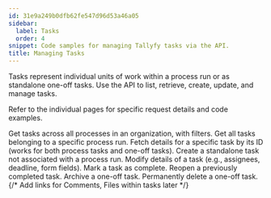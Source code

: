 ```yaml
---
id: 31e9a249b0dfb62fe547d96d53a46a05
sidebar:
  label: Tasks
  order: 4
snippet: Code samples for managing Tallyfy tasks via the API.
title: Managing Tasks
---
```


Tasks represent individual units of work within a process run or as standalone one-off tasks. Use the API to list, retrieve, create, update, and manage tasks.

Refer to the individual pages for specific request details and code examples.


<CardGrid>
<LinkTitleCard header="<b>List organization tasks</b>" href="./list-org-tasks/"> Get tasks across all processes in an organization, with filters. </LinkTitleCard>
<LinkTitleCard header="<b>List process tasks</b>" href="./list-process-tasks/"> Get all tasks belonging to a specific process run. </LinkTitleCard>
<LinkTitleCard header="<b>Get task</b>" href="./get-task/"> Fetch details for a specific task by its ID (works for both process tasks and one-off tasks). </LinkTitleCard>
<LinkTitleCard header="<b>Create one-off task</b>" href="./create-task/"> Create a standalone task not associated with a process run. </LinkTitleCard>
<LinkTitleCard header="<b>Update task</b>" href="./update-task/"> Modify details of a task (e.g., assignees, deadline, form fields). </LinkTitleCard>
<LinkTitleCard header="<b>Complete task</b>" href="./complete-task/"> Mark a task as complete. </LinkTitleCard>
<LinkTitleCard header="<b>Reopen task</b>" href="./reopen-task/"> Reopen a previously completed task. </LinkTitleCard>
<LinkTitleCard header="<b>Archive task</b>" href="./archive-task/"> Archive a one-off task. </LinkTitleCard>
<LinkTitleCard header="<b>Delete task</b>" href="./delete-task/"> Permanently delete a one-off task. </LinkTitleCard>
{/* Add links for Comments, Files within tasks later */}
</CardGrid>